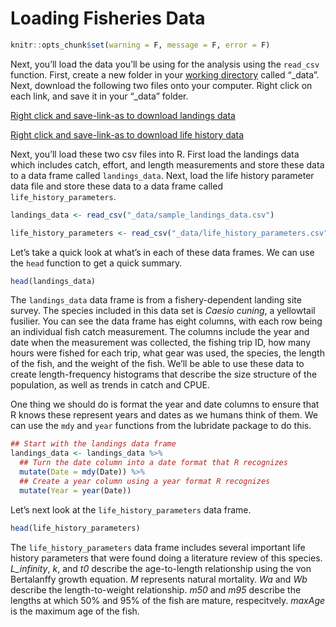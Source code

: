 # Loading Fisheries Data

```r
knitr::opts_chunk$set(warning = F, message = F, error = F)
```

Next, you'll load the data you'll be using for the analysis using the `read_csv` function. First, create a new folder in your [working directory](#work-dir) called "_data". Next, download the following two files onto your computer. Right click on each link, and save it in your  "_data" folder.

[Right click and save-link-as to download landings data](https://raw.githubusercontent.com/SFG-UCSB/fishery-manageR/master/_data/sample_landings_data.csv)

[Right click and save-link-as to download life history data](https://raw.githubusercontent.com/SFG-UCSB/fishery-manageR/master/_data/life_history_parameters.csv)

Next, you'll load these two csv files into R. First load the landings data which includes catch, effort, and length measurements and store these data to a data frame called `landings_data`. Next, load the life history parameter data file and store these data to a data frame called `life_history_parameters`.

```r
landings_data <- read_csv("_data/sample_landings_data.csv")

life_history_parameters <- read_csv("_data/life_history_parameters.csv")
```

Let's take a quick look at what's in each of these data frames. We can use the `head` function to get a quick summary.

```r
head(landings_data)
```

The `landings_data` data frame is from a fishery-dependent landing site survey. The species included in this data set is *Caesio cuning*, a yellowtail fusilier. You can see the data frame has eight columns, with each row being an individual fish catch measurement. The columns include the year and date when the measurement was collected, the fishing trip ID, how many hours were fished for each trip, what gear was used, the species, the length of the fish, and the weight of the fish. We'll be able to use these data to create length-frequency histograms that describe the size structure of the population, as well as trends in catch and CPUE. 

One thing we should do is format the year and date columns to ensure that R knows these represent years and dates as we humans think of them. We can use the `mdy` and `year` functions from the lubridate package to do this.

```r
## Start with the landings data frame
landings_data <- landings_data %>% 
  ## Turn the date column into a date format that R recognizes
  mutate(Date = mdy(Date)) %>% 
  ## Create a year column using a year format R recognizes
  mutate(Year = year(Date))
```

Let's next look at the `life_history_parameters` data frame.

```r
head(life_history_parameters)
```
The `life_history_parameters` data frame includes several important life history parameters that were found doing a literature review of this species. *L_infinity*, *k*, and *t0* describe the age-to-length relationship using the von Bertalanffy growth equation. *M* represents natural mortality. *Wa* and *Wb* describe the length-to-weight relationship. *m50* and *m95* describe the lengths at which 50% and 95% of the fish are mature, respecitvely. *maxAge* is the maximum age of the fish.